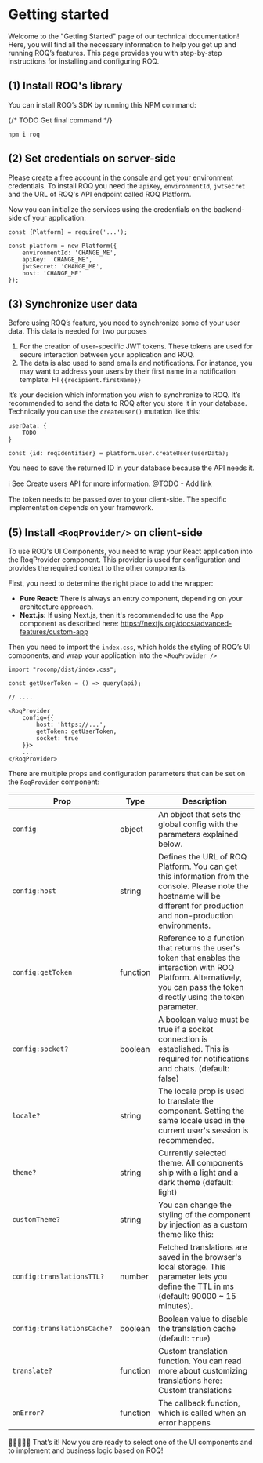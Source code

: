 # Getting started

Welcome to the "Getting Started" page of our technical documentation! Here, you will find all the necessary information
to help you get up and running ROQ’s features. This page provides you with step-by-step instructions for installing and
configuring ROQ.

## (1) Install ROQ's library

You can install ROQ’s SDK by running this NPM command:

{/* TODO Get final command */}
```shell copy
npm i roq
```

## (2) Set credentials on server-side

Please create a free account in the [console](https://console.roq.tech) and get your environment credentials.
To install ROQ you need the `apiKey`, `environmentId`, `jwtSecret` and the URL of ROQ's API endpoint called ROQ
Platform.

Now you can initialize the services using the credentials on the backend-side of your application:

```tsx copy
const {Platform} = require('...');

const platform = new Platform({
    environmentId: 'CHANGE_ME',
    apiKey: 'CHANGE_ME',
    jwtSecret: 'CHANGE_ME',
    host: 'CHANGE_ME'
});
```

## (3) Synchronize user data

Before using ROQ’s feature, you need to synchronize some of your user data. This data is needed for two purposes

1. For the creation of user-specific JWT tokens. These tokens are used for secure interaction between your application
   and ROQ.
2. The data is also used to send emails and notifications. For instance, you may want to address your users by their
   first name in a notification template: Hi `{{recipient.firstName}}`

It’s your decision which information you wish to synchronize to ROQ. It’s recommended to send the data to ROQ after you
store it in your database. Technically you can use the `createUser()` mutation like this:

```tsx copy
userData: {
    TODO
}

const {id: roqIdentifier} = platform.user.createUser(userData);
```

You need to save the returned ID in your database because the API needs it.

ℹ️ See Create users API for more information.
@TODO - Add link

The token needs to be passed over to your client-side. The specific implementation depends on your framework.

## (5) Install `<RoqProvider/>` on client-side

To use ROQ's UI Components, you need to wrap your React application into the RoqProvider component. This provider is
used for configuration and provides the required context to the other components.

First, you need to determine the right place to add the wrapper:

* **Pure React:** There is always an entry component, depending on your architecture approach.
* **Next.js:** If using Next.js, then it's recommended to use the App component as described
  here: https://nextjs.org/docs/advanced-features/custom-app

Then you need to import the `index.css`, which holds the styling of ROQ’s UI components, and wrap your application into
the `<RoqProvider />`

```tsx copy
import "rocomp/dist/index.css";

const getUserToken = () => query(api);

// ....

<RoqProvider
    config={{
        host: 'https://...',
        getToken: getUserToken,
        socket: true
    }}>
    ...
</RoqProvider>
```

There are multiple props and configuration parameters that can be set on the `RoqProvider` component:

| Prop                        | Type     | Description                                                                                                                                                                     |
|-----------------------------|----------|---------------------------------------------------------------------------------------------------------------------------------------------------------------------------------|
| `config`                    | object   | An object that sets the global config with the parameters explained below.                                                                                                      |
| `config:host`               | string   | Defines the URL of ROQ Platform. You can get this information from the console. Please note the hostname will be different for production and non-production environments.      |
| `config:getToken`           | function | Reference to a function that returns the user's token that enables the interaction with ROQ Platform. Alternatively, you can pass the token directly using the token parameter. |
| `config:socket?`            | boolean  | A boolean value must be true if a socket connection is established. This is required for notifications and chats. (default: false)                                              |
| `locale?`                   | string   | The locale prop is used to translate the component. Setting the same locale used in the current user's session is recommended.                                                  |
| `theme?`                    | string   | Currently selected theme. All components ship with a light and a dark theme (default: light)                                                                                    |
| `customTheme?`              | string   | You can change the styling of the component by injection as a custom theme like this:                                                                                           |
| `config:translationsTTL?`   | number   | Fetched translations are saved in the browser's local storage. This parameter lets you define the TTL in ms (default: 90000 ~ 15 minutes).                                      |
| `config:translationsCache?` | boolean  | Boolean value to disable the translation cache (default: `true`)                                                                                                                |
| `translate?`                | function | Custom translation function. You can read more about customizing translations here: Custom translations                                                                         |
| `onError?`                  | function | The callback function, which is called when an error happens                                                                                                                    |                                                                                                                                                                          |

🎉🎉🎉🎉🎉 That’s it! Now you are ready to select one of the UI components and to implement and business logic based on ROQ!